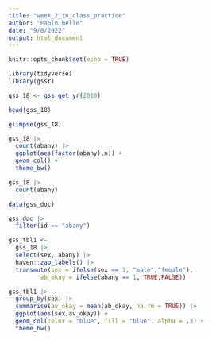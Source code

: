 ```yaml
---
title: "week_2_in_class_practice"
author: "Pablo Bello"
date: "9/8/2022"
output: html_document
---
```


```r
knitr::opts_chunk$set(echo = TRUE)
```

```r
library(tidyverse)
library(gssr)
```


```r
gss_18 <- gss_get_yr(2018)

head(gss_18)

glimpse(gss_18)
```

```r
gss_18 |> 
  count(abany) |> 
  ggplot(aes(factor(abany),n)) +
  geom_col() +
  theme_bw()

```

```r
gss_18 |> 
  count(abany)
```

```r
data(gss_doc)

gss_doc |> 
  filter(id == "abany")
```
 

```r
gss_tbl1 <- 
  gss_18 |> 
  select(sex, abany) |> 
  haven::zap_labels() |> 
  transmute(sex = ifelse(sex == 1, "male","female"),
         ab_okay = ifelse(abany == 1, TRUE,FALSE))

gss_tbl1 |> 
  group_by(sex) |> 
  summarise(av_okay = mean(ab_okay, na.rm = TRUE)) |> 
  ggplot(aes(sex,av_okay)) +
  geom_col(color = "blue", fill = "blue", alpha = .3) +
  theme_bw()


  
```

